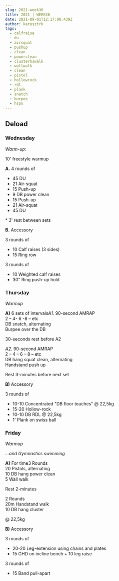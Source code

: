 ```yaml
---
slug: 2021-week36
title: 2021 | WEEK36
date: 2021-09-01T12:17:08.439Z
author: karesztrk
tags:
  - calfraise
  - du
  - airsquat
  - pushup
  - clean
  - powerclean
  - clusterhswalk
  - wallwalk
  - clean
  - pistol
  - hollowrock
  - rdl
  - plank
  - snatch
  - burpee
  - hspu
---
```

## Deload

### Wednesday

*Warm-up:*

10' freestyle warmup

**A.** 4 rounds of

* 45 DU
* 21 Air-squat
* 15 Push-up
* 9 DB power clean
* 15 Push-up
* 21 Air-squat
* 45 DU

\* 3' rest between sets

**B.** Accessory

3 rounds of

* 10 Calf raises (3 sides)
* 15 Ring row

3 rounds of

* 10 Weighted calf raises
* 30" Ring push-up hold

### Thursday

*Warmup*

**A)** 6 sets of intervals*A1*. 90-second AMRAP\
2 – 4- 6 -8 – etc\
DB snatch, alternating\
Burpee over the DB

30-seconds rest before A2

*A2*. 90-second AMRAP\
2 – 4 – 6 – 8 – etc\
DB hang squat clean, alternating\
Handstand push up

Rest 3-minutes before next set

**B)** Accessory

3 rounds of

* 10-10 Concentrated "DB floor touches" @ 22,5kg
* 15-20 Hollow-rock
* 10-10 DB RDL @ 22,5kg
* 1' Plank on swiss ball

### Friday

*Warmup*

*...and Gymnastics swimming*

**A)** For time3 Rounds\
20 Pistols, alternating\
10 DB hang power clean\
5 Wall walk

Rest 2-minutes

2 Rounds\
20m Handstand walk\
10 DB hang cluster

@ 22,5kg

**B)** Accessory

3 rounds of

* 20-20 Leg-extension using chains and plates
* 15 GHD on incline bench + 10 leg raise

3 rounds of

* 15 Band pull-apart